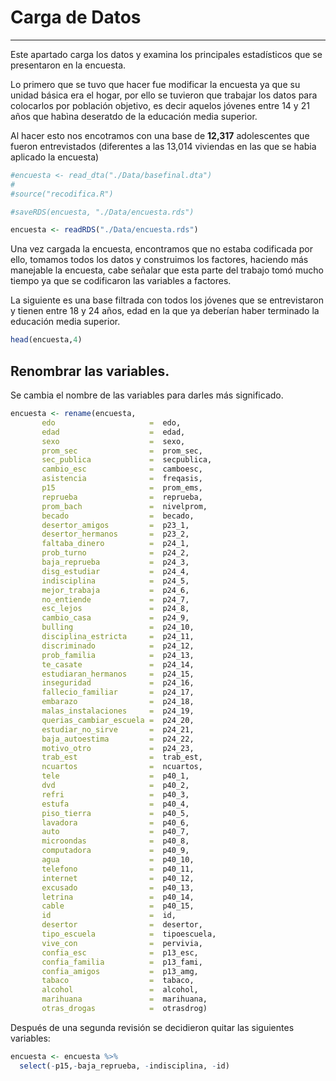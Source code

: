 # Carga de Datos

---

Este apartado carga los datos y examina los principales estadísticos que se presentaron en la encuesta.

Lo primero que se tuvo que hacer fue modificar la encuesta ya que su unidad básica era el hogar, por ello se tuvieron que trabajar los datos para colocarlos por población objetivo, es decir aquelos jóvenes entre 14 y 21 años que habìna deseratdo de la educación media superior.

Al hacer esto nos encotramos con una base de **12,317** adolescentes que fueron entrevistados (diferentes a las 13,014 viviendas en las que se habia aplicado la encuesta)

```r

#encuesta <- read_dta("./Data/basefinal.dta") 
#
#source("recodifica.R")

#saveRDS(encuesta, "./Data/encuesta.rds")

encuesta <- readRDS("./Data/encuesta.rds")
```

Una vez cargada la encuesta, encontramos que no estaba codificada por ello, tomamos todos los datos y construimos los factores, haciendo más manejable la encuesta, cabe señalar que esta parte del trabajo tomó mucho tiempo ya que se codificaron las variables a factores.

La siguiente es una base filtrada con todos los jóvenes que se entrevistaron y tienen entre 18 y 24 años, edad en la que ya deberían haber terminado la educación media superior.

```r
head(encuesta,4) 

```


## Renombrar las variables.

Se cambia el nombre de las variables para darles más significado.

```r

encuesta <- rename(encuesta, 
       edo                     =  edo,
       edad                    =  edad,
       sexo                    =  sexo,
       prom_sec                =  prom_sec,
       sec_publica             =  secpublica,
       cambio_esc              =  camboesc,
       asistencia              =  freqasis,
       p15                     =  prom_ems,
       reprueba                =  reprueba,
       prom_bach               =  nivelprom,
       becado                  =  becado,
       desertor_amigos         =  p23_1, 
       desertor_hermanos       =  p23_2,            
       faltaba_dinero          =  p24_1,    
       prob_turno              =  p24_2,     
       baja_reprueba           =  p24_3,    
       disg_estudiar           =  p24_4,     
       indisciplina            =  p24_5,    
       mejor_trabaja           =  p24_6,     
       no_entiende             =  p24_7, 
       esc_lejos               =  p24_8,     
       cambio_casa             =  p24_9,    
       bulling                 =  p24_10,    
       disciplina_estricta     =  p24_11,   
       discriminado            =  p24_12,    
       prob_familia            =  p24_13,   
       te_casate               =  p24_14,    
       estudiaran_hermanos     =  p24_15,   
       inseguridad             =  p24_16,    
       fallecio_familiar       =  p24_17,   
       embarazo                =  p24_18,    
       malas_instalaciones     =  p24_19,   
       querias_cambiar_escuela =  p24_20,    
       estudiar_no_sirve       =  p24_21,   
       baja_autoestima         =  p24_22,    
       motivo_otro             =  p24_23,        
       trab_est                =  trab_est,
       ncuartos                =  ncuartos,
       tele                    =  p40_1,        
       dvd                     =  p40_2,    
       refri                   =  p40_3,     
       estufa                  =  p40_4,    
       piso_tierra             =  p40_5,     
       lavadora                =  p40_6,    
       auto                    =  p40_7,     
       microondas              =  p40_8,    
       computadora             =  p40_9,     
       agua                    =  p40_10,   
       telefono                =  p40_11,    
       internet                =  p40_12,   
       excusado                =  p40_13,    
       letrina                 =  p40_14,   
       cable                   =  p40_15,       
       id                      =  id,
       desertor                =  desertor,
       tipo_escuela            =  tipoescuela,
       vive_con                =  pervivia,
       confia_esc              =  p13_esc,
       confia_familia          =  p13_fami,
       confia_amigos           =  p13_amg,
       tabaco                  =  tabaco,   
       alcohol                 =  alcohol,      
       marihuana               =  marihuana,     
       otras_drogas            =  otrasdrog)    

```


Después de una segunda revisión se decidieron quitar las siguientes variables:

```r
encuesta <- encuesta %>% 
  select(-p15,-baja_reprueba, -indisciplina, -id)
```


